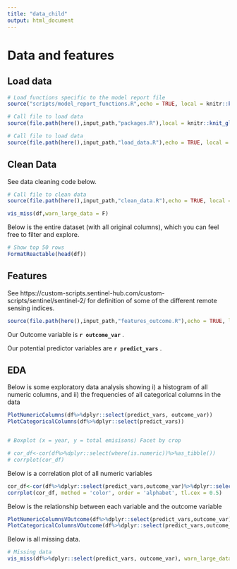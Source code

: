 ```yaml
---
title: "data_child"
output: html_document
---
```



# Data and features {.tabset}



## Load data
```r
# Load functions specific to the model report file
source("scripts/model_report_functions.R",echo = TRUE, local = knitr::knit_global())

# Call file to load data
source(file.path(here(),input_path,"packages.R"),local = knitr::knit_global())

```


```r
# Call file to load data
source(file.path(here(),input_path,"load_data.R"),echo = TRUE, local = knitr::knit_global())


```

## Clean Data

See data cleaning code below.

```r

# Call file to clean data
source(file.path(here(),input_path,"clean_data.R"),echo = TRUE, local = knitr::knit_global(), max.deparse.length=1e3)

vis_miss(df,warn_large_data = F)

```

Below is the entire dataset (with all original columns), which you can feel free to filter and explore.

```r
# Show top 50 rows
FormatReactable(head(df))
```

## Features

See https://custom-scripts.sentinel-hub.com/custom-scripts/sentinel/sentinel-2/ for definition of some of the different remote sensing indices. 

```r
source(file.path(here(),input_path,"features_outcome.R"),echo = TRUE, local = knitr::knit_global())


```

Our Outcome variable is **`r outcome_var`** .

Our potential predictor variables are **`r predict_vars`** .

## EDA

Below is some exploratory data analysis showing i) a histogram of all numeric columns, and ii) the frequencies of all categorical columns in the data

```r

PlotNumericColumns(df%>%dplyr::select(predict_vars, outcome_var))
PlotCategoricalColumns(df%>%dplyr::select(predict_vars))


# Boxplot (x = year, y = total emisisons) Facet by crop

# cor_df<-cor(df%>%dplyr::select(where(is.numeric))%>%as_tibble())
# corrplot(cor_df)

```

Below is a correlation plot of all numeric variables
```r

cor_df<-cor(df%>%dplyr::select(predict_vars,outcome_var)%>%dplyr::select(where(is.numeric))%>%as_tibble())
corrplot(cor_df, method = 'color', order = 'alphabet', tl.cex = 0.5)

```


Below is the relationship between each variable and the outcome variable
```r

PlotNumericColumnsVOutcome(df%>%dplyr::select(predict_vars,outcome_var), outcome_var)
PlotCategoricalColumnsVOutcome(df%>%dplyr::select(predict_vars,outcome_var), outcome_var)


```

Below is all missing data.

```r
# Missing data
vis_miss(df%>%dplyr::select(predict_vars, outcome_var), warn_large_data = F)

```
